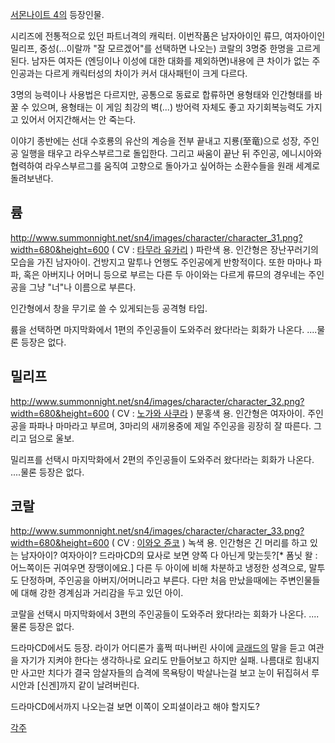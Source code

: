[[서몬나이트 4]]의 등장인물.

시리즈에 전통적으로 있던 파트너격의 캐릭터. 이번작품은 남자아이인 류므, 여자아이인 밀리프, 중성(...이랄까 "잘 모르겠어"를 선택하면 나오는) 코랄의 3명중 한명을 고르게 된다. 남자든 여자든 (엔딩이나 이성에 대한 대화를 제외하면)내용에 큰 차이가 없는 주인공과는 다르게 캐릭터성의 차이가 커서 대사패턴이 크게 다르다.

3명의 능력이나 사용법은 다르지만, 공통으로 동료로 합류하면 용형태와 인간형태를 바꿀 수 있으며, 용형태는 이 게임 최강의 벽(...) 방어력 자체도 좋고 자기회복능력도 가지고 있어서 어지간해서는 안 죽는다.

이야기 종반에는 선대 수호룡의 유산의 계승을 전부 끝내고 지룡(至竜)으로 성장, 주인공 일행을 태우고 라우스부르그로 돌입한다. 그리고 싸움이 끝난 뒤 주인공, 에니시아와 협력하여 라우스부르그를 움직여 고향으로 돌아가고 싶어하는 소환수들을 원래 세계로 돌려보낸다.

== '''륨''' ==
http://www.summonnight.net/sn4/images/character/character_31.png?width=680&height=600
( CV : [[타무라 유카리]] )
파란색 용. 인간형은 장난꾸러기의 모습을 가진 남자아이. 건방지고 말투나 언행도 주인공에게 반항적이다. 또한 마마나 파파, 혹은 아버지나 어머니 등으로 부르는 다른 두 아이와는 다르게 류므의 경우네는 주인공을 그냥 "너"나 이름으로 부른다.

인간형에서 창을 무기로 쓸 수 있게되는등 공격형 타입.

륨을 선택하면 마지막화에서 1편의 주인공들이 도와주러 왔다!라는 회화가 나온다. ....물론 등장은 없다.


== '''밀리프''' ==
http://www.summonnight.net/sn4/images/character/character_32.png?width=680&height=600
( CV : [[노가와 사쿠라]] )
분홍색 용. 인간형은 여자아이. 주인공을 파파나 마마라고 부르며, 3마리의 새끼용중에 제일 주인공을 굉장히 잘 따른다. 그리고 덤으로 울보.

밀리프를 선택시 마지막화에서 2편의 주인공들이 도와주러 왔다!라는 회화가 나온다. ....물론 등장은 없다.


== '''코랄''' ==
http://www.summonnight.net/sn4/images/character/character_33.png?width=680&height=600
( CV : [[이와오 쥰코]] )
녹색 용. 인간형은 긴 머리를 하고 있는 남자아이? 여자아이? 드라마CD의 묘사로 보면 양쪽 다 아닌게 맞는듯?[* 폼닛 왈 : 어느쪽이든 귀여우면 장땡이에요.] 다른 두 아이에 비해 차분하고 냉정한 성격으로, 말투도 단정하며, 주인공을 아버지/어머니라고 부른다. 다만 처음 만났을때에는 주변인물들에 대해 강한 경계심과 거리감을 두고 있던 아이.

코랄을 선택시 마지막화에서 3편의 주인공들이 도와주러 왔다!라는 회화가 나온다. ....물론 등장은 없다.

드라마CD에서도 등장. 라이가 어디론가 훌쩍 떠나버린 사이에 [[글래드]]의 말을 듣고 여관을 자기가 지켜야 한다는 생각하나로 요리도 만들어보고 하지만 실패. 나름대로 힘내지만 사고만 치다가 결국 암살자들의 습격에 목욕탕이 박살나는걸 보고 눈이 뒤집혀서 루시안과 [신겐]까지 같이 날려버린다.

드라마CD에서까지 나오는걸 보면 이쪽이 오피셜이라고 해야 할지도?

[[각주]]
